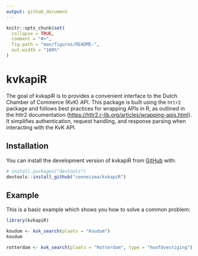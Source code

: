 ```yaml
---
output: github_document
---
```


<!-- README.md is generated from README.Rmd. Please edit that file -->

```r
knitr::opts_chunk$set(
  collapse = TRUE,
  comment = "#>",
  fig.path = "man/figures/README-",
  out.width = "100%"
)
```

# kvkapiR

<!-- badges: start -->

<!-- badges: end -->

The goal of kvkapiR is to provides a convenient interface to the Dutch Chamber of Commerce (KvK) API. This package is built using the `httr2` package and follows best practices for wrapping APIs in R, as outlined in the httr2 documentation (<https://httr2.r-lib.org/articles/wrapping-apis.html>). It simplifies authentication, request handling, and response parsing when interacting with the KvK API.

## Installation

You can install the development version of kvkapiR from [GitHub](https://github.com/) with:

``` r
# install.packages("devtools")
devtools::install_github("coeneisma/kvkapiR")
```

## Example

This is a basic example which shows you how to solve a common problem:

```r
library(kvkapiR)

koudum <- kvk_search(plaats = "Koudum")
koudum
```


```r
rotterdam <- kvk_search(plaats = "Rotterdam", type = "hoofdvestiging")
```

